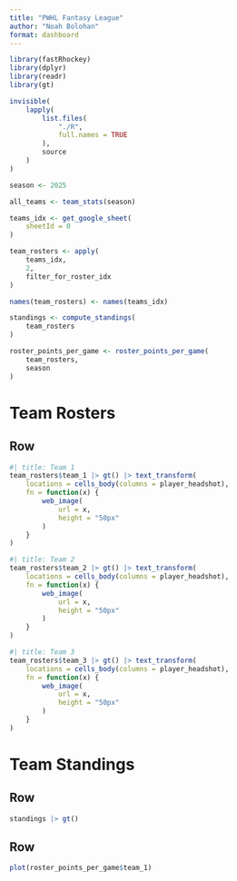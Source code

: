 ```yaml
---
title: "PWHL Fantasy League"
author: "Noah Bolohan"
format: dashboard
---
```


```r
library(fastRhockey)
library(dplyr)
library(readr)
library(gt)

invisible(
    lapply(
        list.files(
            "./R",
            full.names = TRUE
        ),
        source
    )
)
```

```r
season <- 2025

all_teams <- team_stats(season)

teams_idx <- get_google_sheet(
    sheetId = 0
)

team_rosters <- apply(
    teams_idx,
    2,
    filter_for_roster_idx
)

names(team_rosters) <- names(teams_idx)

standings <- compute_standings(
    team_rosters
)

roster_points_per_game <- roster_points_per_game(
    team_rosters,
    season
)

```
# Team Rosters

## Row {.tabset}

```r
#| title: Team 1
team_rosters$team_1 |> gt() |> text_transform(
    locations = cells_body(columns = player_headshot),
    fn = function(x) {
        web_image(
            url = x,
            height = "50px"
        )
    }
)
```

```r
#| title: Team 2
team_rosters$team_2 |> gt() |> text_transform(
    locations = cells_body(columns = player_headshot),
    fn = function(x) {
        web_image(
            url = x,
            height = "50px"
        )
    }
)
```

```r
#| title: Team 3
team_rosters$team_3 |> gt() |> text_transform(
    locations = cells_body(columns = player_headshot),
    fn = function(x) {
        web_image(
            url = x,
            height = "50px"
        )
    }
)
```

# Team Standings

## Row {height=30%}

```r
standings |> gt()
```

## Row {height=70%}

```r
plot(roster_points_per_game$team_1)
```